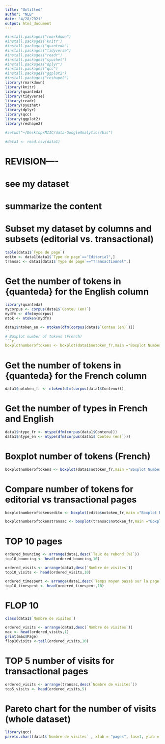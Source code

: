 ```yaml
---
title: "Untitled"
author: "NLB"
date: "4/28/2021"
output: html_document
---
```



```r
#install.packages("rmarkdown")
#install.packages('knitr') 
#install.packages("quanteda")
#install.packages("tidyverse")
#install.packages("readr")
#install.packages("syuzhet")
#install.packages("dplyr")
#install.packages("qcc")
#install.packages("ggplot2")
#install.packages("reshape2")
library(rmarkdown)
library(knitr)
library(quanteda)
library(tidyverse)
library(readr)
library(syuzhet)
library(dplyr)
library(qcc)
library(ggplot2)
library(reshape2)
```


```r
#setwd("~/Desktop/MIIC/data-GoogleAnalytics/bis")
 
#data1 <- read.csv(data1)
```


# REVISION----

# see my dataset


# summarize the content 



# Subset my dataset by columns and subsets (editorial vs. transactional)
```r
table(data1$`Type de page`)
edito <- data1[data1$`Type de page`=="Editorial",]
transac <- data1[data1$`Type de page`=="Transactionnel",]
```


# Get the number of tokens in {quanteda} for the English column
```r
library(quanteda)
mycorpus <- corpus(data1$`Conteu (en)`)
mydfm <- dfm(mycorpus)
ntok <- ntoken(mydfm)

data1$ntoken_en <- ntoken(dfm(corpus(data1$`Conteu (en)`)))
``
# Boxplot number of tokens (French)
```r
boxplotnumberoftokens <- boxplot(data1$notoken_fr,main ="Boxplot Number of Tokens")
```


# Get the number of tokens in {quanteda} for the French column
```r
data1$notoken_fr <- ntoken(dfm(corpus(data1$Contenu)))
```


# Get the number of types in French and English
```r
data1$ntype_fr <- ntype(dfm(corpus(data1$Contenu)))
data1$ntype_en <- ntype(dfm(corpus(data1$`Conteu (en)`)))
```

# Boxplot number of tokens (French)
```r
boxplotnumberoftokens <- boxplot(data1$notoken_fr,main ="Boxplot Number of Tokens")
```

# Compare number of tokens for editorial vs transactional pages 
```r
boxplotnumberoftokensedito <- boxplot(edito$notoken_fr,main ="Boxplot Number of Tokens for Editorial Pages")
```
```r
boxplotnumberoftokenstransac <- boxplot(transac$notoken_fr,main ="Boxplot Number of Tokens for Transactional Pages")
```


# TOP 10 pages 
```r
ordered_bouncing <- arrange(data1,desc(`Taux de rebond (%)`))
top10_bouncing <- head(ordered_bouncing,10)

ordered_visits <- arrange(data1,desc(`Nombre de visites`))
top10_visits <- head(ordered_visits,10)

ordered_timespent <- arrange(data1,desc(`Temps moyen passé sur la page (s)`))
top10_timespent <- head(ordered_timespent,10)

```


# FLOP 10 
```r
class(data1$`Nombre de visites`)

ordered_visits <- arrange(data1,desc(`Nombre de visites`))
max <- head(ordered_visits,1)
print(max$Page)
flop10visits <-tail(ordered_visits,10)
```


# TOP 5 number of visits for transactional pages
```r
ordered_visits <- arrange(transac,desc(`Nombre de visites`))
top5_visits <- head(ordered_visits,5)
```


# Pareto chart for the number of visits (whole dataset)

```r
library(qcc)
pareto.chart(data1$`Nombre de visites` , xlab = "pages", las=1, ylab = "Number of visits", main="Pareto Chart of Number of visits ")

```


